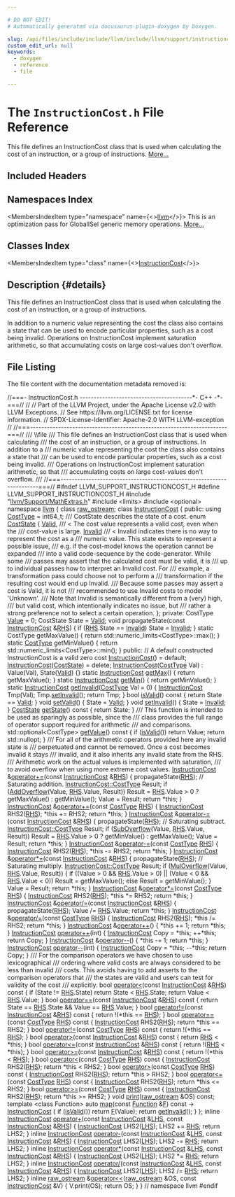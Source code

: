 ```yaml
---

# DO NOT EDIT!
# Automatically generated via docusaurus-plugin-doxygen by Doxygen.

slug: /api/files/include/include/llvm/include/llvm/support/instructioncost-h
custom_edit_url: null
keywords:
  - doxygen
  - reference
  - file

---
```





# The `InstructionCost.h` File Reference

<DoxygenPage pluginConfig={pluginConfig}>

This file defines an InstructionCost class that is used when calculating the cost of an instruction, or a group of instructions. <a href="#details">More...</a>

## Included Headers

<IncludesList>
<IncludesListItem
  filePath="llvm/Support/MathExtras.h"
  permalink="/docs/api/files/include/include/llvm/include/llvm/support/mathextras-h"
  isLocal="true" />
<IncludesListItem
  filePath="limits"
  permalink=""
  isLocal="false" />
<IncludesListItem
  filePath="optional"
  permalink=""
  isLocal="false" />
</IncludesList>

## Namespaces Index

<MembersIndex>

<MembersIndexItem
  type="namespace"
  name={<><a href="/docs/api/namespaces/llvm">llvm</a></>}>
This is an optimization pass for GlobalISel generic memory operations. <a href="/docs/api/namespaces/llvm/#details">More...</a>
</MembersIndexItem>

</MembersIndex>

## Classes Index

<MembersIndex>

<MembersIndexItem
  type="class"
  name={<><a href="/docs/api/classes/llvm/instructioncost">InstructionCost</a></>}>
</MembersIndexItem>

</MembersIndex>

## Description {#details}

This file defines an InstructionCost class that is used when calculating the cost of an instruction, or a group of instructions.

In addition to a numeric value representing the cost the class also contains a state that can be used to encode particular properties, such as a cost being invalid. Operations on InstructionCost implement saturation arithmetic, so that accumulating costs on large cost-values don&#39;t overflow.

## File Listing

The file content with the documentation metadata removed is:

<ProgramListing>

<Link id="l00001" /><CodeLine lineNumber="1"><span class="doxyHighlightComment">//===- InstructionCost.h ----------------------------------------&#42;- C++ -&#42;-===//</span></CodeLine>
<Link id="l00002" /><CodeLine lineNumber="2"><span class="doxyHighlightComment">//</span></CodeLine>
<Link id="l00003" /><CodeLine lineNumber="3"><span class="doxyHighlightComment">// Part of the LLVM Project, under the Apache License v2.0 with LLVM Exceptions.</span></CodeLine>
<Link id="l00004" /><CodeLine lineNumber="4"><span class="doxyHighlightComment">// See https://llvm.org/LICENSE.txt for license information.</span></CodeLine>
<Link id="l00005" /><CodeLine lineNumber="5"><span class="doxyHighlightComment">// SPDX-License-Identifier: Apache-2.0 WITH LLVM-exception</span></CodeLine>
<Link id="l00006" /><CodeLine lineNumber="6"><span class="doxyHighlightComment">//</span></CodeLine>
<Link id="l00007" /><CodeLine lineNumber="7"><span class="doxyHighlightComment">//===----------------------------------------------------------------------===//</span></CodeLine>
<Link id="l00008" /><CodeLine lineNumber="8"><span class="doxyHighlightComment">/// \\file</span></CodeLine>
<Link id="l00009" /><CodeLine lineNumber="9"><span class="doxyHighlightComment">/// This file defines an InstructionCost class that is used when calculating</span></CodeLine>
<Link id="l00010" /><CodeLine lineNumber="10"><span class="doxyHighlightComment">/// the cost of an instruction, or a group of instructions. In addition to a</span></CodeLine>
<Link id="l00011" /><CodeLine lineNumber="11"><span class="doxyHighlightComment">/// numeric value representing the cost the class also contains a state that</span></CodeLine>
<Link id="l00012" /><CodeLine lineNumber="12"><span class="doxyHighlightComment">/// can be used to encode particular properties, such as a cost being invalid.</span></CodeLine>
<Link id="l00013" /><CodeLine lineNumber="13"><span class="doxyHighlightComment">/// Operations on InstructionCost implement saturation arithmetic, so that</span></CodeLine>
<Link id="l00014" /><CodeLine lineNumber="14"><span class="doxyHighlightComment">/// accumulating costs on large cost-values don&#39;t overflow.</span></CodeLine>
<Link id="l00015" /><CodeLine lineNumber="15"><span class="doxyHighlightComment">///</span></CodeLine>
<Link id="l00016" /><CodeLine lineNumber="16"><span class="doxyHighlightComment">//===----------------------------------------------------------------------===//</span></CodeLine>
<Link id="l00017" /><CodeLine lineNumber="17"></CodeLine>
<Link id="l00018" /><CodeLine lineNumber="18"><span class="doxyHighlightPreprocessor">#ifndef LLVM&#95;SUPPORT&#95;INSTRUCTIONCOST&#95;H</span></CodeLine>
<Link id="l00019" /><CodeLine lineNumber="19"><span class="doxyHighlightPreprocessor">#define LLVM&#95;SUPPORT&#95;INSTRUCTIONCOST&#95;H</span></CodeLine>
<Link id="l00020" /><CodeLine lineNumber="20"></CodeLine>
<Link id="l00021" /><CodeLine lineNumber="21"><span class="doxyHighlightPreprocessor">#include &quot;<a href="/docs/api/files/include/include/llvm/include/llvm/support/mathextras-h">llvm/Support/MathExtras.h</a>&quot;</span></CodeLine>
<Link id="l00022" /><CodeLine lineNumber="22"><span class="doxyHighlightPreprocessor">#include &lt;limits&gt;</span></CodeLine>
<Link id="l00023" /><CodeLine lineNumber="23"><span class="doxyHighlightPreprocessor">#include &lt;optional&gt;</span></CodeLine>
<Link id="l00024" /><CodeLine lineNumber="24"></CodeLine>
<Link id="l00025" /><CodeLine lineNumber="25"><span class="doxyHighlightKeyword">namespace </span><span class="doxyHighlight"><a href="/docs/api/namespaces/llvm">llvm</a> &#123;</span></CodeLine>
<Link id="l00026" /><CodeLine lineNumber="26"></CodeLine>
<Link id="l00027" /><CodeLine lineNumber="27"><span class="doxyHighlightKeyword">class </span><span class="doxyHighlight"><a href="/docs/api/classes/llvm/raw-ostream">raw&#95;ostream</a>;</span></CodeLine>
<Link id="l00028" /><CodeLine lineNumber="28"></CodeLine>
<Link id="l00029" /><CodeLine lineNumber="29" lineLink="/docs/api/classes/llvm/instructioncost"><span class="doxyHighlightKeyword">class </span><span class="doxyHighlight"><a href="/docs/api/classes/llvm/instructioncost/#ae38a6fdb26e43b2354add8d313b5df2a">InstructionCost</a> &#123;</span></CodeLine>
<Link id="l00030" /><CodeLine lineNumber="30"><span class="doxyHighlightKeyword">public</span><span class="doxyHighlight">:</span></CodeLine>
<Link id="l00031" /><CodeLine lineNumber="31" lineLink="/docs/api/classes/llvm/instructioncost/#a5dbf65370a0656ea05a0aa97380c15cc"><span class="doxyHighlight">  </span><span class="doxyHighlightKeyword">using </span><span class="doxyHighlight"><a href="/docs/api/classes/llvm/instructioncost/#a5dbf65370a0656ea05a0aa97380c15cc">CostType</a> = int64&#95;t;</span></CodeLine>
<Link id="l00032" /><CodeLine lineNumber="32"></CodeLine>
<Link id="l00033" /><CodeLine lineNumber="33"><span class="doxyHighlightComment">  /// CostState describes the state of a cost.</span></CodeLine>
<Link id="l00034" /><CodeLine lineNumber="34" lineLink="/docs/api/classes/llvm/instructioncost/#a964cfda478e11c52ec46d73eb3185029"><span class="doxyHighlight">  </span><span class="doxyHighlightKeyword">enum</span><span class="doxyHighlight"> <a href="/docs/api/classes/llvm/instructioncost/#a964cfda478e11c52ec46d73eb3185029">CostState</a> &#123;</span></CodeLine>
<Link id="l00035" /><CodeLine lineNumber="35" lineLink="/docs/api/classes/llvm/instructioncost/#a964cfda478e11c52ec46d73eb3185029af2a8117cfe9e0f4b0aa8e9897fed80a7"><span class="doxyHighlight">    <a href="/docs/api/classes/llvm/instructioncost/#a964cfda478e11c52ec46d73eb3185029af2a8117cfe9e0f4b0aa8e9897fed80a7">Valid</a>,  </span><span class="doxyHighlightComment">/// &lt; The cost value represents a valid cost, even when the</span></CodeLine>
<Link id="l00036" /><CodeLine lineNumber="36"><span class="doxyHighlightComment">            /// cost-value is large.</span></CodeLine>
<Link id="l00037" /><CodeLine lineNumber="37" lineLink="/docs/api/classes/llvm/instructioncost/#a964cfda478e11c52ec46d73eb3185029a30cd573b546b4b6ec8a46680544db2c3"><span class="doxyHighlight">    <a href="/docs/api/classes/llvm/instructioncost/#a964cfda478e11c52ec46d73eb3185029a30cd573b546b4b6ec8a46680544db2c3">Invalid</a> </span><span class="doxyHighlightComment">/// &lt; Invalid indicates there is no way to represent the cost as a</span></CodeLine>
<Link id="l00038" /><CodeLine lineNumber="38"><span class="doxyHighlightComment">            /// numeric value. This state exists to represent a possible issue,</span></CodeLine>
<Link id="l00039" /><CodeLine lineNumber="39"><span class="doxyHighlightComment">            /// e.g. if the cost-model knows the operation cannot be expanded</span></CodeLine>
<Link id="l00040" /><CodeLine lineNumber="40"><span class="doxyHighlightComment">            /// into a valid code-sequence by the code-generator.  While some</span></CodeLine>
<Link id="l00041" /><CodeLine lineNumber="41"><span class="doxyHighlightComment">            /// passes may assert that the calculated cost must be valid, it is</span></CodeLine>
<Link id="l00042" /><CodeLine lineNumber="42"><span class="doxyHighlightComment">            /// up to individual passes how to interpret an Invalid cost. For</span></CodeLine>
<Link id="l00043" /><CodeLine lineNumber="43"><span class="doxyHighlightComment">            /// example, a transformation pass could choose not to perform a</span></CodeLine>
<Link id="l00044" /><CodeLine lineNumber="44"><span class="doxyHighlightComment">            /// transformation if the resulting cost would end up Invalid.</span></CodeLine>
<Link id="l00045" /><CodeLine lineNumber="45"><span class="doxyHighlightComment">            /// Because some passes may assert a cost is Valid, it is not</span></CodeLine>
<Link id="l00046" /><CodeLine lineNumber="46"><span class="doxyHighlightComment">            /// recommended to use Invalid costs to model &#39;Unknown&#39;.</span></CodeLine>
<Link id="l00047" /><CodeLine lineNumber="47"><span class="doxyHighlightComment">            /// Note that Invalid is semantically different from a (very) high,</span></CodeLine>
<Link id="l00048" /><CodeLine lineNumber="48"><span class="doxyHighlightComment">            /// but valid cost, which intentionally indicates no issue, but</span></CodeLine>
<Link id="l00049" /><CodeLine lineNumber="49"><span class="doxyHighlightComment">            /// rather a strong preference not to select a certain operation.</span></CodeLine>
<Link id="l00050" /><CodeLine lineNumber="50"><span class="doxyHighlight">  &#125;;</span></CodeLine>
<Link id="l00051" /><CodeLine lineNumber="51"></CodeLine>
<Link id="l00052" /><CodeLine lineNumber="52"><span class="doxyHighlightKeyword">private</span><span class="doxyHighlight">:</span></CodeLine>
<Link id="l00053" /><CodeLine lineNumber="53"><span class="doxyHighlight">  CostType <a href="/docs/api/classes/llvm/value">Value</a> = 0;</span></CodeLine>
<Link id="l00054" /><CodeLine lineNumber="54"><span class="doxyHighlight">  CostState State = <a href="/docs/api/classes/llvm/instructioncost/#a964cfda478e11c52ec46d73eb3185029af2a8117cfe9e0f4b0aa8e9897fed80a7">Valid</a>;</span></CodeLine>
<Link id="l00055" /><CodeLine lineNumber="55"></CodeLine>
<Link id="l00056" /><CodeLine lineNumber="56"><span class="doxyHighlight">  </span><span class="doxyHighlightKeywordType">void</span><span class="doxyHighlight"> propagateState(</span><span class="doxyHighlightKeyword">const</span><span class="doxyHighlight"> <a href="/docs/api/classes/llvm/instructioncost">InstructionCost</a> &amp;<a href="/docs/api/files/lib/lib/target/lib/target/x86/x86partialreduction-cpp/#a87b8bfbbe9d8f7146d7f20a5fb42efd0">RHS</a>) &#123;</span></CodeLine>
<Link id="l00057" /><CodeLine lineNumber="57"><span class="doxyHighlight">    </span><span class="doxyHighlightKeywordFlow">if</span><span class="doxyHighlight"> (<a href="/docs/api/files/lib/lib/target/lib/target/x86/x86partialreduction-cpp/#a87b8bfbbe9d8f7146d7f20a5fb42efd0">RHS</a>.State == <a href="/docs/api/namespaces/llvm/#af59335be18fa802d111a646be658b7d0a68a576ae5bab85b26f5e5a947d3b41e8">Invalid</a>)</span></CodeLine>
<Link id="l00058" /><CodeLine lineNumber="58"><span class="doxyHighlight">      State = <a href="/docs/api/namespaces/llvm/#af59335be18fa802d111a646be658b7d0a68a576ae5bab85b26f5e5a947d3b41e8">Invalid</a>;</span></CodeLine>
<Link id="l00059" /><CodeLine lineNumber="59"><span class="doxyHighlight">  &#125;</span></CodeLine>
<Link id="l00060" /><CodeLine lineNumber="60"></CodeLine>
<Link id="l00061" /><CodeLine lineNumber="61"><span class="doxyHighlight">  </span><span class="doxyHighlightKeyword">static</span><span class="doxyHighlight"> CostType getMaxValue() &#123; </span><span class="doxyHighlightKeywordFlow">return</span><span class="doxyHighlight"> std::numeric&#95;limits&lt;CostType&gt;::max(); &#125;</span></CodeLine>
<Link id="l00062" /><CodeLine lineNumber="62"><span class="doxyHighlight">  </span><span class="doxyHighlightKeyword">static</span><span class="doxyHighlight"> <a href="/docs/api/classes/llvm/instructioncost/#a5dbf65370a0656ea05a0aa97380c15cc">CostType</a> getMinValue() &#123; </span><span class="doxyHighlightKeywordFlow">return</span><span class="doxyHighlight"> std::numeric&#95;limits&lt;CostType&gt;::min(); &#125;</span></CodeLine>
<Link id="l00063" /><CodeLine lineNumber="63"></CodeLine>
<Link id="l00064" /><CodeLine lineNumber="64"><span class="doxyHighlightKeyword">public</span><span class="doxyHighlight">:</span></CodeLine>
<Link id="l00065" /><CodeLine lineNumber="65"><span class="doxyHighlight">  </span><span class="doxyHighlightComment">// A default constructed InstructionCost is a valid zero cost</span></CodeLine>
<Link id="l00066" /><CodeLine lineNumber="66" lineLink="/docs/api/classes/llvm/instructioncost/#ae38a6fdb26e43b2354add8d313b5df2a"><span class="doxyHighlight">  <a href="/docs/api/classes/llvm/instructioncost/#ae38a6fdb26e43b2354add8d313b5df2a">InstructionCost</a>() = </span><span class="doxyHighlightKeywordFlow">default</span><span class="doxyHighlight">;</span></CodeLine>
<Link id="l00067" /><CodeLine lineNumber="67"></CodeLine>
<Link id="l00068" /><CodeLine lineNumber="68" lineLink="/docs/api/classes/llvm/instructioncost/#aae83a2e8bde83d82502d21fe35c28890"><span class="doxyHighlight">  <a href="/docs/api/classes/llvm/instructioncost/#aae83a2e8bde83d82502d21fe35c28890">InstructionCost</a>(<a href="/docs/api/classes/llvm/instructioncost/#a964cfda478e11c52ec46d73eb3185029">CostState</a>) = </span><span class="doxyHighlightKeyword">delete</span><span class="doxyHighlight">;</span></CodeLine>
<Link id="l00069" /><CodeLine lineNumber="69" lineLink="/docs/api/classes/llvm/instructioncost/#aa0da62f1c1214dbd0e0705be9c0e374b"><span class="doxyHighlight">  <a href="/docs/api/classes/llvm/instructioncost/#aa0da62f1c1214dbd0e0705be9c0e374b">InstructionCost</a>(<a href="/docs/api/classes/llvm/instructioncost/#a5dbf65370a0656ea05a0aa97380c15cc">CostType</a> Val) : Value(Val), State(<a href="/docs/api/classes/llvm/instructioncost/#a964cfda478e11c52ec46d73eb3185029af2a8117cfe9e0f4b0aa8e9897fed80a7">Valid</a>) &#123;&#125;</span></CodeLine>
<Link id="l00070" /><CodeLine lineNumber="70"></CodeLine>
<Link id="l00071" /><CodeLine lineNumber="71" lineLink="/docs/api/classes/llvm/instructioncost/#a6de26b938774385a0a4fb0d0b2a32d48"><span class="doxyHighlight">  </span><span class="doxyHighlightKeyword">static</span><span class="doxyHighlight"> <a href="/docs/api/classes/llvm/instructioncost/#ae38a6fdb26e43b2354add8d313b5df2a">InstructionCost</a> <a href="/docs/api/classes/llvm/instructioncost/#a6de26b938774385a0a4fb0d0b2a32d48">getMax</a>() &#123; </span><span class="doxyHighlightKeywordFlow">return</span><span class="doxyHighlight"> getMaxValue(); &#125;</span></CodeLine>
<Link id="l00072" /><CodeLine lineNumber="72" lineLink="/docs/api/classes/llvm/instructioncost/#a44fe7c0339c1a7550cd1e0b7bf505e87"><span class="doxyHighlight">  </span><span class="doxyHighlightKeyword">static</span><span class="doxyHighlight"> <a href="/docs/api/classes/llvm/instructioncost/#ae38a6fdb26e43b2354add8d313b5df2a">InstructionCost</a> <a href="/docs/api/classes/llvm/instructioncost/#a44fe7c0339c1a7550cd1e0b7bf505e87">getMin</a>() &#123; </span><span class="doxyHighlightKeywordFlow">return</span><span class="doxyHighlight"> getMinValue(); &#125;</span></CodeLine>
<Link id="l00073" /><CodeLine lineNumber="73" lineLink="/docs/api/classes/llvm/instructioncost/#a57207993e2fe6ec98912e8072e4600bc"><span class="doxyHighlight">  </span><span class="doxyHighlightKeyword">static</span><span class="doxyHighlight"> <a href="/docs/api/classes/llvm/instructioncost/#ae38a6fdb26e43b2354add8d313b5df2a">InstructionCost</a> <a href="/docs/api/classes/llvm/instructioncost/#a57207993e2fe6ec98912e8072e4600bc">getInvalid</a>(<a href="/docs/api/classes/llvm/instructioncost/#a5dbf65370a0656ea05a0aa97380c15cc">CostType</a> Val = 0) &#123;</span></CodeLine>
<Link id="l00074" /><CodeLine lineNumber="74"><span class="doxyHighlight">    <a href="/docs/api/classes/llvm/instructioncost/#ae38a6fdb26e43b2354add8d313b5df2a">InstructionCost</a> Tmp(Val);</span></CodeLine>
<Link id="l00075" /><CodeLine lineNumber="75"><span class="doxyHighlight">    Tmp.<a href="/docs/api/classes/llvm/instructioncost/#a0e2de49134b2835ec083cd3d15dfa2a5">setInvalid</a>();</span></CodeLine>
<Link id="l00076" /><CodeLine lineNumber="76"><span class="doxyHighlight">    </span><span class="doxyHighlightKeywordFlow">return</span><span class="doxyHighlight"> Tmp;</span></CodeLine>
<Link id="l00077" /><CodeLine lineNumber="77"><span class="doxyHighlight">  &#125;</span></CodeLine>
<Link id="l00078" /><CodeLine lineNumber="78"></CodeLine>
<Link id="l00079" /><CodeLine lineNumber="79" lineLink="/docs/api/classes/llvm/instructioncost/#ae01c5ced9fe2fe50f421ae121483ef04"><span class="doxyHighlight">  </span><span class="doxyHighlightKeywordType">bool</span><span class="doxyHighlight"> <a href="/docs/api/classes/llvm/instructioncost/#ae01c5ced9fe2fe50f421ae121483ef04">isValid</a>()</span><span class="doxyHighlightKeyword"> const </span><span class="doxyHighlight">&#123; </span><span class="doxyHighlightKeywordFlow">return</span><span class="doxyHighlight"> State == <a href="/docs/api/classes/llvm/instructioncost/#a964cfda478e11c52ec46d73eb3185029af2a8117cfe9e0f4b0aa8e9897fed80a7">Valid</a>; &#125;</span></CodeLine>
<Link id="l00080" /><CodeLine lineNumber="80" lineLink="/docs/api/classes/llvm/instructioncost/#a914b19fed88b441570be70455efd195c"><span class="doxyHighlight">  </span><span class="doxyHighlightKeywordType">void</span><span class="doxyHighlight"> <a href="/docs/api/classes/llvm/instructioncost/#a914b19fed88b441570be70455efd195c">setValid</a>() &#123; State = <a href="/docs/api/classes/llvm/instructioncost/#a964cfda478e11c52ec46d73eb3185029af2a8117cfe9e0f4b0aa8e9897fed80a7">Valid</a>; &#125;</span></CodeLine>
<Link id="l00081" /><CodeLine lineNumber="81" lineLink="/docs/api/classes/llvm/instructioncost/#a0e2de49134b2835ec083cd3d15dfa2a5"><span class="doxyHighlight">  </span><span class="doxyHighlightKeywordType">void</span><span class="doxyHighlight"> <a href="/docs/api/classes/llvm/instructioncost/#a0e2de49134b2835ec083cd3d15dfa2a5">setInvalid</a>() &#123; State = <a href="/docs/api/classes/llvm/instructioncost/#a964cfda478e11c52ec46d73eb3185029a30cd573b546b4b6ec8a46680544db2c3">Invalid</a>; &#125;</span></CodeLine>
<Link id="l00082" /><CodeLine lineNumber="82" lineLink="/docs/api/classes/llvm/instructioncost/#ada2193d3ec8ed244d636c20c8f17b2d1"><span class="doxyHighlight">  <a href="/docs/api/classes/llvm/instructioncost/#a964cfda478e11c52ec46d73eb3185029">CostState</a> <a href="/docs/api/classes/llvm/instructioncost/#ada2193d3ec8ed244d636c20c8f17b2d1">getState</a>()</span><span class="doxyHighlightKeyword"> const </span><span class="doxyHighlight">&#123; </span><span class="doxyHighlightKeywordFlow">return</span><span class="doxyHighlight"> State; &#125;</span></CodeLine>
<Link id="l00083" /><CodeLine lineNumber="83"></CodeLine>
<Link id="l00084" /><CodeLine lineNumber="84"><span class="doxyHighlightComment">  /// This function is intended to be used as sparingly as possible, since the</span></CodeLine>
<Link id="l00085" /><CodeLine lineNumber="85"><span class="doxyHighlightComment">  /// class provides the full range of operator support required for arithmetic</span></CodeLine>
<Link id="l00086" /><CodeLine lineNumber="86"><span class="doxyHighlightComment">  /// and comparisons.</span></CodeLine>
<Link id="l00087" /><CodeLine lineNumber="87" lineLink="/docs/api/classes/llvm/instructioncost/#a9b642067999075ba996ecdee40b52b68"><span class="doxyHighlight">  std::optional&lt;CostType&gt; <a href="/docs/api/classes/llvm/instructioncost/#a9b642067999075ba996ecdee40b52b68">getValue</a>()</span><span class="doxyHighlightKeyword"> const </span><span class="doxyHighlight">&#123;</span></CodeLine>
<Link id="l00088" /><CodeLine lineNumber="88"><span class="doxyHighlight">    </span><span class="doxyHighlightKeywordFlow">if</span><span class="doxyHighlight"> (<a href="/docs/api/classes/llvm/instructioncost/#ae01c5ced9fe2fe50f421ae121483ef04">isValid</a>())</span></CodeLine>
<Link id="l00089" /><CodeLine lineNumber="89"><span class="doxyHighlight">      </span><span class="doxyHighlightKeywordFlow">return</span><span class="doxyHighlight"> Value;</span></CodeLine>
<Link id="l00090" /><CodeLine lineNumber="90"><span class="doxyHighlight">    </span><span class="doxyHighlightKeywordFlow">return</span><span class="doxyHighlight"> std::nullopt;</span></CodeLine>
<Link id="l00091" /><CodeLine lineNumber="91"><span class="doxyHighlight">  &#125;</span></CodeLine>
<Link id="l00092" /><CodeLine lineNumber="92"></CodeLine>
<Link id="l00093" /><CodeLine lineNumber="93"><span class="doxyHighlightComment">  /// For all of the arithmetic operators provided here any invalid state is</span></CodeLine>
<Link id="l00094" /><CodeLine lineNumber="94"><span class="doxyHighlightComment">  /// perpetuated and cannot be removed. Once a cost becomes invalid it stays</span></CodeLine>
<Link id="l00095" /><CodeLine lineNumber="95"><span class="doxyHighlightComment">  /// invalid, and it also inherits any invalid state from the RHS.</span></CodeLine>
<Link id="l00096" /><CodeLine lineNumber="96"><span class="doxyHighlightComment">  /// Arithmetic work on the actual values is implemented with saturation,</span></CodeLine>
<Link id="l00097" /><CodeLine lineNumber="97"><span class="doxyHighlightComment">  /// to avoid overflow when using more extreme cost values.</span></CodeLine>
<Link id="l00098" /><CodeLine lineNumber="98"></CodeLine>
<Link id="l00099" /><CodeLine lineNumber="99" lineLink="/docs/api/classes/llvm/instructioncost/#a79829a95fb4e733a459c2d65ced4a293"><span class="doxyHighlight">  <a href="/docs/api/classes/llvm/instructioncost/#ae38a6fdb26e43b2354add8d313b5df2a">InstructionCost</a> &amp;<a href="/docs/api/classes/llvm/instructioncost/#a79829a95fb4e733a459c2d65ced4a293">operator+=</a>(</span><span class="doxyHighlightKeyword">const</span><span class="doxyHighlight"> <a href="/docs/api/classes/llvm/instructioncost/#ae38a6fdb26e43b2354add8d313b5df2a">InstructionCost</a> &amp;<a href="/docs/api/files/lib/lib/target/lib/target/x86/x86partialreduction-cpp/#a87b8bfbbe9d8f7146d7f20a5fb42efd0">RHS</a>) &#123;</span></CodeLine>
<Link id="l00100" /><CodeLine lineNumber="100"><span class="doxyHighlight">    propagateState(<a href="/docs/api/files/lib/lib/target/lib/target/x86/x86partialreduction-cpp/#a87b8bfbbe9d8f7146d7f20a5fb42efd0">RHS</a>);</span></CodeLine>
<Link id="l00101" /><CodeLine lineNumber="101"></CodeLine>
<Link id="l00102" /><CodeLine lineNumber="102"><span class="doxyHighlight">    </span><span class="doxyHighlightComment">// Saturating addition.</span></CodeLine>
<Link id="l00103" /><CodeLine lineNumber="103"><span class="doxyHighlight">    <a href="/docs/api/classes/llvm/instructioncost/#a5dbf65370a0656ea05a0aa97380c15cc">InstructionCost::CostType</a> Result;</span></CodeLine>
<Link id="l00104" /><CodeLine lineNumber="104"><span class="doxyHighlight">    </span><span class="doxyHighlightKeywordFlow">if</span><span class="doxyHighlight"> (<a href="/docs/api/namespaces/llvm/#ad67c6622d517b525fc5d420330d8b3f2">AddOverflow</a>(Value, <a href="/docs/api/files/lib/lib/target/lib/target/x86/x86partialreduction-cpp/#a87b8bfbbe9d8f7146d7f20a5fb42efd0">RHS</a>.Value, Result))</span></CodeLine>
<Link id="l00105" /><CodeLine lineNumber="105"><span class="doxyHighlight">      Result = <a href="/docs/api/files/lib/lib/target/lib/target/x86/x86partialreduction-cpp/#a87b8bfbbe9d8f7146d7f20a5fb42efd0">RHS</a>.Value &gt; 0 ? getMaxValue() : getMinValue();</span></CodeLine>
<Link id="l00106" /><CodeLine lineNumber="106"></CodeLine>
<Link id="l00107" /><CodeLine lineNumber="107"><span class="doxyHighlight">    Value = Result;</span></CodeLine>
<Link id="l00108" /><CodeLine lineNumber="108"><span class="doxyHighlight">    </span><span class="doxyHighlightKeywordFlow">return</span><span class="doxyHighlight"> &#42;</span><span class="doxyHighlightKeyword">this</span><span class="doxyHighlight">;</span></CodeLine>
<Link id="l00109" /><CodeLine lineNumber="109"><span class="doxyHighlight">  &#125;</span></CodeLine>
<Link id="l00110" /><CodeLine lineNumber="110"></CodeLine>
<Link id="l00111" /><CodeLine lineNumber="111" lineLink="/docs/api/classes/llvm/instructioncost/#a0eb2c1aeae46e9c414e94547740e1025"><span class="doxyHighlight">  <a href="/docs/api/classes/llvm/instructioncost/#ae38a6fdb26e43b2354add8d313b5df2a">InstructionCost</a> &amp;<a href="/docs/api/classes/llvm/instructioncost/#a0eb2c1aeae46e9c414e94547740e1025">operator+=</a>(</span><span class="doxyHighlightKeyword">const</span><span class="doxyHighlight"> <a href="/docs/api/classes/llvm/instructioncost/#a5dbf65370a0656ea05a0aa97380c15cc">CostType</a> <a href="/docs/api/files/lib/lib/target/lib/target/x86/x86partialreduction-cpp/#a87b8bfbbe9d8f7146d7f20a5fb42efd0">RHS</a>) &#123;</span></CodeLine>
<Link id="l00112" /><CodeLine lineNumber="112"><span class="doxyHighlight">    <a href="/docs/api/classes/llvm/instructioncost/#ae38a6fdb26e43b2354add8d313b5df2a">InstructionCost</a> RHS2(<a href="/docs/api/files/lib/lib/target/lib/target/x86/x86partialreduction-cpp/#a87b8bfbbe9d8f7146d7f20a5fb42efd0">RHS</a>);</span></CodeLine>
<Link id="l00113" /><CodeLine lineNumber="113"><span class="doxyHighlight">    &#42;</span><span class="doxyHighlightKeyword">this</span><span class="doxyHighlight"> += RHS2;</span></CodeLine>
<Link id="l00114" /><CodeLine lineNumber="114"><span class="doxyHighlight">    </span><span class="doxyHighlightKeywordFlow">return</span><span class="doxyHighlight"> &#42;</span><span class="doxyHighlightKeyword">this</span><span class="doxyHighlight">;</span></CodeLine>
<Link id="l00115" /><CodeLine lineNumber="115"><span class="doxyHighlight">  &#125;</span></CodeLine>
<Link id="l00116" /><CodeLine lineNumber="116"></CodeLine>
<Link id="l00117" /><CodeLine lineNumber="117" lineLink="/docs/api/classes/llvm/instructioncost/#a946cb586f14f0ea44db84f2a920fa82b"><span class="doxyHighlight">  <a href="/docs/api/classes/llvm/instructioncost/#ae38a6fdb26e43b2354add8d313b5df2a">InstructionCost</a> &amp;<a href="/docs/api/classes/llvm/instructioncost/#a946cb586f14f0ea44db84f2a920fa82b">operator-=</a>(</span><span class="doxyHighlightKeyword">const</span><span class="doxyHighlight"> <a href="/docs/api/classes/llvm/instructioncost/#ae38a6fdb26e43b2354add8d313b5df2a">InstructionCost</a> &amp;<a href="/docs/api/files/lib/lib/target/lib/target/x86/x86partialreduction-cpp/#a87b8bfbbe9d8f7146d7f20a5fb42efd0">RHS</a>) &#123;</span></CodeLine>
<Link id="l00118" /><CodeLine lineNumber="118"><span class="doxyHighlight">    propagateState(<a href="/docs/api/files/lib/lib/target/lib/target/x86/x86partialreduction-cpp/#a87b8bfbbe9d8f7146d7f20a5fb42efd0">RHS</a>);</span></CodeLine>
<Link id="l00119" /><CodeLine lineNumber="119"></CodeLine>
<Link id="l00120" /><CodeLine lineNumber="120"><span class="doxyHighlight">    </span><span class="doxyHighlightComment">// Saturating subtract.</span></CodeLine>
<Link id="l00121" /><CodeLine lineNumber="121"><span class="doxyHighlight">    <a href="/docs/api/classes/llvm/instructioncost/#a5dbf65370a0656ea05a0aa97380c15cc">InstructionCost::CostType</a> Result;</span></CodeLine>
<Link id="l00122" /><CodeLine lineNumber="122"><span class="doxyHighlight">    </span><span class="doxyHighlightKeywordFlow">if</span><span class="doxyHighlight"> (<a href="/docs/api/namespaces/llvm/#add3b47639a79f68bc108a2c491f579f8">SubOverflow</a>(Value, <a href="/docs/api/files/lib/lib/target/lib/target/x86/x86partialreduction-cpp/#a87b8bfbbe9d8f7146d7f20a5fb42efd0">RHS</a>.Value, Result))</span></CodeLine>
<Link id="l00123" /><CodeLine lineNumber="123"><span class="doxyHighlight">      Result = <a href="/docs/api/files/lib/lib/target/lib/target/x86/x86partialreduction-cpp/#a87b8bfbbe9d8f7146d7f20a5fb42efd0">RHS</a>.Value &gt; 0 ? getMinValue() : getMaxValue();</span></CodeLine>
<Link id="l00124" /><CodeLine lineNumber="124"><span class="doxyHighlight">    Value = Result;</span></CodeLine>
<Link id="l00125" /><CodeLine lineNumber="125"><span class="doxyHighlight">    </span><span class="doxyHighlightKeywordFlow">return</span><span class="doxyHighlight"> &#42;</span><span class="doxyHighlightKeyword">this</span><span class="doxyHighlight">;</span></CodeLine>
<Link id="l00126" /><CodeLine lineNumber="126"><span class="doxyHighlight">  &#125;</span></CodeLine>
<Link id="l00127" /><CodeLine lineNumber="127"></CodeLine>
<Link id="l00128" /><CodeLine lineNumber="128" lineLink="/docs/api/classes/llvm/instructioncost/#a629687062186d9089f363a4776d9b572"><span class="doxyHighlight">  <a href="/docs/api/classes/llvm/instructioncost/#ae38a6fdb26e43b2354add8d313b5df2a">InstructionCost</a> &amp;<a href="/docs/api/classes/llvm/instructioncost/#a629687062186d9089f363a4776d9b572">operator-=</a>(</span><span class="doxyHighlightKeyword">const</span><span class="doxyHighlight"> <a href="/docs/api/classes/llvm/instructioncost/#a5dbf65370a0656ea05a0aa97380c15cc">CostType</a> <a href="/docs/api/files/lib/lib/target/lib/target/x86/x86partialreduction-cpp/#a87b8bfbbe9d8f7146d7f20a5fb42efd0">RHS</a>) &#123;</span></CodeLine>
<Link id="l00129" /><CodeLine lineNumber="129"><span class="doxyHighlight">    <a href="/docs/api/classes/llvm/instructioncost/#ae38a6fdb26e43b2354add8d313b5df2a">InstructionCost</a> RHS2(<a href="/docs/api/files/lib/lib/target/lib/target/x86/x86partialreduction-cpp/#a87b8bfbbe9d8f7146d7f20a5fb42efd0">RHS</a>);</span></CodeLine>
<Link id="l00130" /><CodeLine lineNumber="130"><span class="doxyHighlight">    &#42;</span><span class="doxyHighlightKeyword">this</span><span class="doxyHighlight"> -= RHS2;</span></CodeLine>
<Link id="l00131" /><CodeLine lineNumber="131"><span class="doxyHighlight">    </span><span class="doxyHighlightKeywordFlow">return</span><span class="doxyHighlight"> &#42;</span><span class="doxyHighlightKeyword">this</span><span class="doxyHighlight">;</span></CodeLine>
<Link id="l00132" /><CodeLine lineNumber="132"><span class="doxyHighlight">  &#125;</span></CodeLine>
<Link id="l00133" /><CodeLine lineNumber="133"></CodeLine>
<Link id="l00134" /><CodeLine lineNumber="134" lineLink="/docs/api/classes/llvm/instructioncost/#a317301c54ee5c9803a693b1e72e66ff0"><span class="doxyHighlight">  <a href="/docs/api/classes/llvm/instructioncost/#ae38a6fdb26e43b2354add8d313b5df2a">InstructionCost</a> &amp;<a href="/docs/api/classes/llvm/instructioncost/#a317301c54ee5c9803a693b1e72e66ff0">operator&#42;=</a>(</span><span class="doxyHighlightKeyword">const</span><span class="doxyHighlight"> <a href="/docs/api/classes/llvm/instructioncost/#ae38a6fdb26e43b2354add8d313b5df2a">InstructionCost</a> &amp;<a href="/docs/api/files/lib/lib/target/lib/target/x86/x86partialreduction-cpp/#a87b8bfbbe9d8f7146d7f20a5fb42efd0">RHS</a>) &#123;</span></CodeLine>
<Link id="l00135" /><CodeLine lineNumber="135"><span class="doxyHighlight">    propagateState(<a href="/docs/api/files/lib/lib/target/lib/target/x86/x86partialreduction-cpp/#a87b8bfbbe9d8f7146d7f20a5fb42efd0">RHS</a>);</span></CodeLine>
<Link id="l00136" /><CodeLine lineNumber="136"></CodeLine>
<Link id="l00137" /><CodeLine lineNumber="137"><span class="doxyHighlight">    </span><span class="doxyHighlightComment">// Saturating multiply.</span></CodeLine>
<Link id="l00138" /><CodeLine lineNumber="138"><span class="doxyHighlight">    <a href="/docs/api/classes/llvm/instructioncost/#a5dbf65370a0656ea05a0aa97380c15cc">InstructionCost::CostType</a> Result;</span></CodeLine>
<Link id="l00139" /><CodeLine lineNumber="139"><span class="doxyHighlight">    </span><span class="doxyHighlightKeywordFlow">if</span><span class="doxyHighlight"> (<a href="/docs/api/namespaces/llvm/#a073e9e9c9d16980286268ddb7cf3e2d9">MulOverflow</a>(Value, <a href="/docs/api/files/lib/lib/target/lib/target/x86/x86partialreduction-cpp/#a87b8bfbbe9d8f7146d7f20a5fb42efd0">RHS</a>.Value, Result)) &#123;</span></CodeLine>
<Link id="l00140" /><CodeLine lineNumber="140"><span class="doxyHighlight">      </span><span class="doxyHighlightKeywordFlow">if</span><span class="doxyHighlight"> ((Value &gt; 0 &amp;&amp; <a href="/docs/api/files/lib/lib/target/lib/target/x86/x86partialreduction-cpp/#a87b8bfbbe9d8f7146d7f20a5fb42efd0">RHS</a>.Value &gt; 0) || (Value &lt; 0 &amp;&amp; <a href="/docs/api/files/lib/lib/target/lib/target/x86/x86partialreduction-cpp/#a87b8bfbbe9d8f7146d7f20a5fb42efd0">RHS</a>.Value &lt; 0))</span></CodeLine>
<Link id="l00141" /><CodeLine lineNumber="141"><span class="doxyHighlight">        Result = getMaxValue();</span></CodeLine>
<Link id="l00142" /><CodeLine lineNumber="142"><span class="doxyHighlight">      </span><span class="doxyHighlightKeywordFlow">else</span></CodeLine>
<Link id="l00143" /><CodeLine lineNumber="143"><span class="doxyHighlight">        Result = getMinValue();</span></CodeLine>
<Link id="l00144" /><CodeLine lineNumber="144"><span class="doxyHighlight">    &#125;</span></CodeLine>
<Link id="l00145" /><CodeLine lineNumber="145"></CodeLine>
<Link id="l00146" /><CodeLine lineNumber="146"><span class="doxyHighlight">    Value = Result;</span></CodeLine>
<Link id="l00147" /><CodeLine lineNumber="147"><span class="doxyHighlight">    </span><span class="doxyHighlightKeywordFlow">return</span><span class="doxyHighlight"> &#42;</span><span class="doxyHighlightKeyword">this</span><span class="doxyHighlight">;</span></CodeLine>
<Link id="l00148" /><CodeLine lineNumber="148"><span class="doxyHighlight">  &#125;</span></CodeLine>
<Link id="l00149" /><CodeLine lineNumber="149"></CodeLine>
<Link id="l00150" /><CodeLine lineNumber="150" lineLink="/docs/api/classes/llvm/instructioncost/#aa3f1470be741fb01f922da764c8b85da"><span class="doxyHighlight">  <a href="/docs/api/classes/llvm/instructioncost/#ae38a6fdb26e43b2354add8d313b5df2a">InstructionCost</a> &amp;<a href="/docs/api/classes/llvm/instructioncost/#aa3f1470be741fb01f922da764c8b85da">operator&#42;=</a>(</span><span class="doxyHighlightKeyword">const</span><span class="doxyHighlight"> <a href="/docs/api/classes/llvm/instructioncost/#a5dbf65370a0656ea05a0aa97380c15cc">CostType</a> <a href="/docs/api/files/lib/lib/target/lib/target/x86/x86partialreduction-cpp/#a87b8bfbbe9d8f7146d7f20a5fb42efd0">RHS</a>) &#123;</span></CodeLine>
<Link id="l00151" /><CodeLine lineNumber="151"><span class="doxyHighlight">    <a href="/docs/api/classes/llvm/instructioncost/#ae38a6fdb26e43b2354add8d313b5df2a">InstructionCost</a> RHS2(<a href="/docs/api/files/lib/lib/target/lib/target/x86/x86partialreduction-cpp/#a87b8bfbbe9d8f7146d7f20a5fb42efd0">RHS</a>);</span></CodeLine>
<Link id="l00152" /><CodeLine lineNumber="152"><span class="doxyHighlight">    &#42;</span><span class="doxyHighlightKeyword">this</span><span class="doxyHighlight"> &#42;= RHS2;</span></CodeLine>
<Link id="l00153" /><CodeLine lineNumber="153"><span class="doxyHighlight">    </span><span class="doxyHighlightKeywordFlow">return</span><span class="doxyHighlight"> &#42;</span><span class="doxyHighlightKeyword">this</span><span class="doxyHighlight">;</span></CodeLine>
<Link id="l00154" /><CodeLine lineNumber="154"><span class="doxyHighlight">  &#125;</span></CodeLine>
<Link id="l00155" /><CodeLine lineNumber="155"></CodeLine>
<Link id="l00156" /><CodeLine lineNumber="156" lineLink="/docs/api/classes/llvm/instructioncost/#a9a064ce8195a488d5c68ca0774d447c6"><span class="doxyHighlight">  <a href="/docs/api/classes/llvm/instructioncost/#ae38a6fdb26e43b2354add8d313b5df2a">InstructionCost</a> &amp;<a href="/docs/api/classes/llvm/instructioncost/#a9a064ce8195a488d5c68ca0774d447c6">operator/=</a>(</span><span class="doxyHighlightKeyword">const</span><span class="doxyHighlight"> <a href="/docs/api/classes/llvm/instructioncost/#ae38a6fdb26e43b2354add8d313b5df2a">InstructionCost</a> &amp;<a href="/docs/api/files/lib/lib/target/lib/target/x86/x86partialreduction-cpp/#a87b8bfbbe9d8f7146d7f20a5fb42efd0">RHS</a>) &#123;</span></CodeLine>
<Link id="l00157" /><CodeLine lineNumber="157"><span class="doxyHighlight">    propagateState(<a href="/docs/api/files/lib/lib/target/lib/target/x86/x86partialreduction-cpp/#a87b8bfbbe9d8f7146d7f20a5fb42efd0">RHS</a>);</span></CodeLine>
<Link id="l00158" /><CodeLine lineNumber="158"><span class="doxyHighlight">    Value /= <a href="/docs/api/files/lib/lib/target/lib/target/x86/x86partialreduction-cpp/#a87b8bfbbe9d8f7146d7f20a5fb42efd0">RHS</a>.Value;</span></CodeLine>
<Link id="l00159" /><CodeLine lineNumber="159"><span class="doxyHighlight">    </span><span class="doxyHighlightKeywordFlow">return</span><span class="doxyHighlight"> &#42;</span><span class="doxyHighlightKeyword">this</span><span class="doxyHighlight">;</span></CodeLine>
<Link id="l00160" /><CodeLine lineNumber="160"><span class="doxyHighlight">  &#125;</span></CodeLine>
<Link id="l00161" /><CodeLine lineNumber="161"></CodeLine>
<Link id="l00162" /><CodeLine lineNumber="162" lineLink="/docs/api/classes/llvm/instructioncost/#afe527986cc2bbf98dfb03cea32c9584a"><span class="doxyHighlight">  <a href="/docs/api/classes/llvm/instructioncost/#ae38a6fdb26e43b2354add8d313b5df2a">InstructionCost</a> &amp;<a href="/docs/api/classes/llvm/instructioncost/#afe527986cc2bbf98dfb03cea32c9584a">operator/=</a>(</span><span class="doxyHighlightKeyword">const</span><span class="doxyHighlight"> <a href="/docs/api/classes/llvm/instructioncost/#a5dbf65370a0656ea05a0aa97380c15cc">CostType</a> <a href="/docs/api/files/lib/lib/target/lib/target/x86/x86partialreduction-cpp/#a87b8bfbbe9d8f7146d7f20a5fb42efd0">RHS</a>) &#123;</span></CodeLine>
<Link id="l00163" /><CodeLine lineNumber="163"><span class="doxyHighlight">    <a href="/docs/api/classes/llvm/instructioncost/#ae38a6fdb26e43b2354add8d313b5df2a">InstructionCost</a> RHS2(<a href="/docs/api/files/lib/lib/target/lib/target/x86/x86partialreduction-cpp/#a87b8bfbbe9d8f7146d7f20a5fb42efd0">RHS</a>);</span></CodeLine>
<Link id="l00164" /><CodeLine lineNumber="164"><span class="doxyHighlight">    &#42;</span><span class="doxyHighlightKeyword">this</span><span class="doxyHighlight"> /= RHS2;</span></CodeLine>
<Link id="l00165" /><CodeLine lineNumber="165"><span class="doxyHighlight">    </span><span class="doxyHighlightKeywordFlow">return</span><span class="doxyHighlight"> &#42;</span><span class="doxyHighlightKeyword">this</span><span class="doxyHighlight">;</span></CodeLine>
<Link id="l00166" /><CodeLine lineNumber="166"><span class="doxyHighlight">  &#125;</span></CodeLine>
<Link id="l00167" /><CodeLine lineNumber="167"></CodeLine>
<Link id="l00168" /><CodeLine lineNumber="168" lineLink="/docs/api/classes/llvm/instructioncost/#a417a141153532fe0f14002a76d2c623f"><span class="doxyHighlight">  <a href="/docs/api/classes/llvm/instructioncost/#ae38a6fdb26e43b2354add8d313b5df2a">InstructionCost</a> &amp;<a href="/docs/api/classes/llvm/instructioncost/#a417a141153532fe0f14002a76d2c623f">operator++</a>() &#123;</span></CodeLine>
<Link id="l00169" /><CodeLine lineNumber="169"><span class="doxyHighlight">    &#42;</span><span class="doxyHighlightKeyword">this</span><span class="doxyHighlight"> += 1;</span></CodeLine>
<Link id="l00170" /><CodeLine lineNumber="170"><span class="doxyHighlight">    </span><span class="doxyHighlightKeywordFlow">return</span><span class="doxyHighlight"> &#42;</span><span class="doxyHighlightKeyword">this</span><span class="doxyHighlight">;</span></CodeLine>
<Link id="l00171" /><CodeLine lineNumber="171"><span class="doxyHighlight">  &#125;</span></CodeLine>
<Link id="l00172" /><CodeLine lineNumber="172"></CodeLine>
<Link id="l00173" /><CodeLine lineNumber="173" lineLink="/docs/api/classes/llvm/instructioncost/#a4ee5fc78e76c246cd3a10b773a9ccb92"><span class="doxyHighlight">  <a href="/docs/api/classes/llvm/instructioncost/#ae38a6fdb26e43b2354add8d313b5df2a">InstructionCost</a> <a href="/docs/api/classes/llvm/instructioncost/#a4ee5fc78e76c246cd3a10b773a9ccb92">operator++</a>(</span><span class="doxyHighlightKeywordType">int</span><span class="doxyHighlight">) &#123;</span></CodeLine>
<Link id="l00174" /><CodeLine lineNumber="174"><span class="doxyHighlight">    <a href="/docs/api/classes/llvm/instructioncost/#ae38a6fdb26e43b2354add8d313b5df2a">InstructionCost</a> Copy = &#42;</span><span class="doxyHighlightKeyword">this</span><span class="doxyHighlight">;</span></CodeLine>
<Link id="l00175" /><CodeLine lineNumber="175"><span class="doxyHighlight">    ++&#42;</span><span class="doxyHighlightKeyword">this</span><span class="doxyHighlight">;</span></CodeLine>
<Link id="l00176" /><CodeLine lineNumber="176"><span class="doxyHighlight">    </span><span class="doxyHighlightKeywordFlow">return</span><span class="doxyHighlight"> Copy;</span></CodeLine>
<Link id="l00177" /><CodeLine lineNumber="177"><span class="doxyHighlight">  &#125;</span></CodeLine>
<Link id="l00178" /><CodeLine lineNumber="178"></CodeLine>
<Link id="l00179" /><CodeLine lineNumber="179" lineLink="/docs/api/classes/llvm/instructioncost/#a39a5d770d01c0b085760a7d6ae116edc"><span class="doxyHighlight">  <a href="/docs/api/classes/llvm/instructioncost/#ae38a6fdb26e43b2354add8d313b5df2a">InstructionCost</a> &amp;<a href="/docs/api/classes/llvm/instructioncost/#a39a5d770d01c0b085760a7d6ae116edc">operator--</a>() &#123;</span></CodeLine>
<Link id="l00180" /><CodeLine lineNumber="180"><span class="doxyHighlight">    &#42;</span><span class="doxyHighlightKeyword">this</span><span class="doxyHighlight"> -= 1;</span></CodeLine>
<Link id="l00181" /><CodeLine lineNumber="181"><span class="doxyHighlight">    </span><span class="doxyHighlightKeywordFlow">return</span><span class="doxyHighlight"> &#42;</span><span class="doxyHighlightKeyword">this</span><span class="doxyHighlight">;</span></CodeLine>
<Link id="l00182" /><CodeLine lineNumber="182"><span class="doxyHighlight">  &#125;</span></CodeLine>
<Link id="l00183" /><CodeLine lineNumber="183"></CodeLine>
<Link id="l00184" /><CodeLine lineNumber="184" lineLink="/docs/api/classes/llvm/instructioncost/#a6becb31e3eec25b6e2cbb41a93e1e89d"><span class="doxyHighlight">  <a href="/docs/api/classes/llvm/instructioncost/#ae38a6fdb26e43b2354add8d313b5df2a">InstructionCost</a> <a href="/docs/api/classes/llvm/instructioncost/#a6becb31e3eec25b6e2cbb41a93e1e89d">operator--</a>(</span><span class="doxyHighlightKeywordType">int</span><span class="doxyHighlight">) &#123;</span></CodeLine>
<Link id="l00185" /><CodeLine lineNumber="185"><span class="doxyHighlight">    <a href="/docs/api/classes/llvm/instructioncost/#ae38a6fdb26e43b2354add8d313b5df2a">InstructionCost</a> Copy = &#42;</span><span class="doxyHighlightKeyword">this</span><span class="doxyHighlight">;</span></CodeLine>
<Link id="l00186" /><CodeLine lineNumber="186"><span class="doxyHighlight">    --&#42;</span><span class="doxyHighlightKeyword">this</span><span class="doxyHighlight">;</span></CodeLine>
<Link id="l00187" /><CodeLine lineNumber="187"><span class="doxyHighlight">    </span><span class="doxyHighlightKeywordFlow">return</span><span class="doxyHighlight"> Copy;</span></CodeLine>
<Link id="l00188" /><CodeLine lineNumber="188"><span class="doxyHighlight">  &#125;</span></CodeLine>
<Link id="l00189" /><CodeLine lineNumber="189"></CodeLine>
<Link id="l00190" /><CodeLine lineNumber="190"><span class="doxyHighlightComment">  /// For the comparison operators we have chosen to use lexicographical</span></CodeLine>
<Link id="l00191" /><CodeLine lineNumber="191"><span class="doxyHighlightComment">  /// ordering where valid costs are always considered to be less than invalid</span></CodeLine>
<Link id="l00192" /><CodeLine lineNumber="192"><span class="doxyHighlightComment">  /// costs. This avoids having to add asserts to the comparison operators that</span></CodeLine>
<Link id="l00193" /><CodeLine lineNumber="193"><span class="doxyHighlightComment">  /// the states are valid and users can test for validity of the cost</span></CodeLine>
<Link id="l00194" /><CodeLine lineNumber="194"><span class="doxyHighlightComment">  /// explicitly.</span></CodeLine>
<Link id="l00195" /><CodeLine lineNumber="195" lineLink="/docs/api/classes/llvm/instructioncost/#aa0e99b0b79a9c06dc6dd0547a4f83cea"><span class="doxyHighlight">  </span><span class="doxyHighlightKeywordType">bool</span><span class="doxyHighlight"> <a href="/docs/api/classes/llvm/instructioncost/#aa0e99b0b79a9c06dc6dd0547a4f83cea">operator&lt;</a>(</span><span class="doxyHighlightKeyword">const</span><span class="doxyHighlight"> <a href="/docs/api/classes/llvm/instructioncost/#ae38a6fdb26e43b2354add8d313b5df2a">InstructionCost</a> &amp;<a href="/docs/api/files/lib/lib/target/lib/target/x86/x86partialreduction-cpp/#a87b8bfbbe9d8f7146d7f20a5fb42efd0">RHS</a>)</span><span class="doxyHighlightKeyword"> const </span><span class="doxyHighlight">&#123;</span></CodeLine>
<Link id="l00196" /><CodeLine lineNumber="196"><span class="doxyHighlight">    </span><span class="doxyHighlightKeywordFlow">if</span><span class="doxyHighlight"> (State != <a href="/docs/api/files/lib/lib/target/lib/target/x86/x86partialreduction-cpp/#a87b8bfbbe9d8f7146d7f20a5fb42efd0">RHS</a>.State)</span></CodeLine>
<Link id="l00197" /><CodeLine lineNumber="197"><span class="doxyHighlight">      </span><span class="doxyHighlightKeywordFlow">return</span><span class="doxyHighlight"> State &lt; <a href="/docs/api/files/lib/lib/target/lib/target/x86/x86partialreduction-cpp/#a87b8bfbbe9d8f7146d7f20a5fb42efd0">RHS</a>.State;</span></CodeLine>
<Link id="l00198" /><CodeLine lineNumber="198"><span class="doxyHighlight">    </span><span class="doxyHighlightKeywordFlow">return</span><span class="doxyHighlight"> Value &lt; <a href="/docs/api/files/lib/lib/target/lib/target/x86/x86partialreduction-cpp/#a87b8bfbbe9d8f7146d7f20a5fb42efd0">RHS</a>.Value;</span></CodeLine>
<Link id="l00199" /><CodeLine lineNumber="199"><span class="doxyHighlight">  &#125;</span></CodeLine>
<Link id="l00200" /><CodeLine lineNumber="200"></CodeLine>
<Link id="l00201" /><CodeLine lineNumber="201" lineLink="/docs/api/classes/llvm/instructioncost/#a2c3c6ca97f6864d50e2d3b81a4cb9ff2"><span class="doxyHighlight">  </span><span class="doxyHighlightKeywordType">bool</span><span class="doxyHighlight"> <a href="/docs/api/classes/llvm/instructioncost/#a2c3c6ca97f6864d50e2d3b81a4cb9ff2">operator==</a>(</span><span class="doxyHighlightKeyword">const</span><span class="doxyHighlight"> <a href="/docs/api/classes/llvm/instructioncost/#ae38a6fdb26e43b2354add8d313b5df2a">InstructionCost</a> &amp;<a href="/docs/api/files/lib/lib/target/lib/target/x86/x86partialreduction-cpp/#a87b8bfbbe9d8f7146d7f20a5fb42efd0">RHS</a>)</span><span class="doxyHighlightKeyword"> const </span><span class="doxyHighlight">&#123;</span></CodeLine>
<Link id="l00202" /><CodeLine lineNumber="202"><span class="doxyHighlight">    </span><span class="doxyHighlightKeywordFlow">return</span><span class="doxyHighlight"> State == <a href="/docs/api/files/lib/lib/target/lib/target/x86/x86partialreduction-cpp/#a87b8bfbbe9d8f7146d7f20a5fb42efd0">RHS</a>.State &amp;&amp; Value == <a href="/docs/api/files/lib/lib/target/lib/target/x86/x86partialreduction-cpp/#a87b8bfbbe9d8f7146d7f20a5fb42efd0">RHS</a>.Value;</span></CodeLine>
<Link id="l00203" /><CodeLine lineNumber="203"><span class="doxyHighlight">  &#125;</span></CodeLine>
<Link id="l00204" /><CodeLine lineNumber="204"></CodeLine>
<Link id="l00205" /><CodeLine lineNumber="205" lineLink="/docs/api/classes/llvm/instructioncost/#a9197c084b530b9f4c7d01cb6b6b3b1a0"><span class="doxyHighlight">  </span><span class="doxyHighlightKeywordType">bool</span><span class="doxyHighlight"> <a href="/docs/api/classes/llvm/instructioncost/#a9197c084b530b9f4c7d01cb6b6b3b1a0">operator!=</a>(</span><span class="doxyHighlightKeyword">const</span><span class="doxyHighlight"> <a href="/docs/api/classes/llvm/instructioncost/#ae38a6fdb26e43b2354add8d313b5df2a">InstructionCost</a> &amp;<a href="/docs/api/files/lib/lib/target/lib/target/x86/x86partialreduction-cpp/#a87b8bfbbe9d8f7146d7f20a5fb42efd0">RHS</a>)</span><span class="doxyHighlightKeyword"> const </span><span class="doxyHighlight">&#123; </span><span class="doxyHighlightKeywordFlow">return</span><span class="doxyHighlight"> !(&#42;</span><span class="doxyHighlightKeyword">this</span><span class="doxyHighlight"> == <a href="/docs/api/files/lib/lib/target/lib/target/x86/x86partialreduction-cpp/#a87b8bfbbe9d8f7146d7f20a5fb42efd0">RHS</a>); &#125;</span></CodeLine>
<Link id="l00206" /><CodeLine lineNumber="206"></CodeLine>
<Link id="l00207" /><CodeLine lineNumber="207" lineLink="/docs/api/classes/llvm/instructioncost/#aaf0ca45e36e2ddf2685e072893b8fbfe"><span class="doxyHighlight">  </span><span class="doxyHighlightKeywordType">bool</span><span class="doxyHighlight"> <a href="/docs/api/classes/llvm/instructioncost/#aaf0ca45e36e2ddf2685e072893b8fbfe">operator==</a>(</span><span class="doxyHighlightKeyword">const</span><span class="doxyHighlight"> <a href="/docs/api/classes/llvm/instructioncost/#a5dbf65370a0656ea05a0aa97380c15cc">CostType</a> <a href="/docs/api/files/lib/lib/target/lib/target/x86/x86partialreduction-cpp/#a87b8bfbbe9d8f7146d7f20a5fb42efd0">RHS</a>)</span><span class="doxyHighlightKeyword"> const </span><span class="doxyHighlight">&#123;</span></CodeLine>
<Link id="l00208" /><CodeLine lineNumber="208"><span class="doxyHighlight">    <a href="/docs/api/classes/llvm/instructioncost/#ae38a6fdb26e43b2354add8d313b5df2a">InstructionCost</a> RHS2(<a href="/docs/api/files/lib/lib/target/lib/target/x86/x86partialreduction-cpp/#a87b8bfbbe9d8f7146d7f20a5fb42efd0">RHS</a>);</span></CodeLine>
<Link id="l00209" /><CodeLine lineNumber="209"><span class="doxyHighlight">    </span><span class="doxyHighlightKeywordFlow">return</span><span class="doxyHighlight"> &#42;</span><span class="doxyHighlightKeyword">this</span><span class="doxyHighlight"> == RHS2;</span></CodeLine>
<Link id="l00210" /><CodeLine lineNumber="210"><span class="doxyHighlight">  &#125;</span></CodeLine>
<Link id="l00211" /><CodeLine lineNumber="211"></CodeLine>
<Link id="l00212" /><CodeLine lineNumber="212" lineLink="/docs/api/classes/llvm/instructioncost/#a2b38258080d11d8b171b809c8e87116a"><span class="doxyHighlight">  </span><span class="doxyHighlightKeywordType">bool</span><span class="doxyHighlight"> <a href="/docs/api/classes/llvm/instructioncost/#a2b38258080d11d8b171b809c8e87116a">operator!=</a>(</span><span class="doxyHighlightKeyword">const</span><span class="doxyHighlight"> <a href="/docs/api/classes/llvm/instructioncost/#a5dbf65370a0656ea05a0aa97380c15cc">CostType</a> <a href="/docs/api/files/lib/lib/target/lib/target/x86/x86partialreduction-cpp/#a87b8bfbbe9d8f7146d7f20a5fb42efd0">RHS</a>)</span><span class="doxyHighlightKeyword"> const </span><span class="doxyHighlight">&#123; </span><span class="doxyHighlightKeywordFlow">return</span><span class="doxyHighlight"> !(&#42;</span><span class="doxyHighlightKeyword">this</span><span class="doxyHighlight"> == <a href="/docs/api/files/lib/lib/target/lib/target/x86/x86partialreduction-cpp/#a87b8bfbbe9d8f7146d7f20a5fb42efd0">RHS</a>); &#125;</span></CodeLine>
<Link id="l00213" /><CodeLine lineNumber="213"></CodeLine>
<Link id="l00214" /><CodeLine lineNumber="214" lineLink="/docs/api/classes/llvm/instructioncost/#a6b4329af60e2f4e144d5fff118006dc2"><span class="doxyHighlight">  </span><span class="doxyHighlightKeywordType">bool</span><span class="doxyHighlight"> <a href="/docs/api/classes/llvm/instructioncost/#a6b4329af60e2f4e144d5fff118006dc2">operator&gt;</a>(</span><span class="doxyHighlightKeyword">const</span><span class="doxyHighlight"> <a href="/docs/api/classes/llvm/instructioncost/#ae38a6fdb26e43b2354add8d313b5df2a">InstructionCost</a> &amp;<a href="/docs/api/files/lib/lib/target/lib/target/x86/x86partialreduction-cpp/#a87b8bfbbe9d8f7146d7f20a5fb42efd0">RHS</a>)</span><span class="doxyHighlightKeyword"> const </span><span class="doxyHighlight">&#123; </span><span class="doxyHighlightKeywordFlow">return</span><span class="doxyHighlight"> <a href="/docs/api/files/lib/lib/target/lib/target/x86/x86partialreduction-cpp/#a87b8bfbbe9d8f7146d7f20a5fb42efd0">RHS</a> &lt; &#42;</span><span class="doxyHighlightKeyword">this</span><span class="doxyHighlight">; &#125;</span></CodeLine>
<Link id="l00215" /><CodeLine lineNumber="215"></CodeLine>
<Link id="l00216" /><CodeLine lineNumber="216" lineLink="/docs/api/classes/llvm/instructioncost/#abd40f2f151a4a6ad7195934de16390a3"><span class="doxyHighlight">  </span><span class="doxyHighlightKeywordType">bool</span><span class="doxyHighlight"> <a href="/docs/api/classes/llvm/instructioncost/#abd40f2f151a4a6ad7195934de16390a3">operator&lt;=</a>(</span><span class="doxyHighlightKeyword">const</span><span class="doxyHighlight"> <a href="/docs/api/classes/llvm/instructioncost/#ae38a6fdb26e43b2354add8d313b5df2a">InstructionCost</a> &amp;<a href="/docs/api/files/lib/lib/target/lib/target/x86/x86partialreduction-cpp/#a87b8bfbbe9d8f7146d7f20a5fb42efd0">RHS</a>)</span><span class="doxyHighlightKeyword"> const </span><span class="doxyHighlight">&#123; </span><span class="doxyHighlightKeywordFlow">return</span><span class="doxyHighlight"> !(<a href="/docs/api/files/lib/lib/target/lib/target/x86/x86partialreduction-cpp/#a87b8bfbbe9d8f7146d7f20a5fb42efd0">RHS</a> &lt; &#42;</span><span class="doxyHighlightKeyword">this</span><span class="doxyHighlight">); &#125;</span></CodeLine>
<Link id="l00217" /><CodeLine lineNumber="217"></CodeLine>
<Link id="l00218" /><CodeLine lineNumber="218" lineLink="/docs/api/classes/llvm/instructioncost/#a9fbd9ec0cd6937982861d39f400f7a07"><span class="doxyHighlight">  </span><span class="doxyHighlightKeywordType">bool</span><span class="doxyHighlight"> <a href="/docs/api/classes/llvm/instructioncost/#a9fbd9ec0cd6937982861d39f400f7a07">operator&gt;=</a>(</span><span class="doxyHighlightKeyword">const</span><span class="doxyHighlight"> <a href="/docs/api/classes/llvm/instructioncost/#ae38a6fdb26e43b2354add8d313b5df2a">InstructionCost</a> &amp;<a href="/docs/api/files/lib/lib/target/lib/target/x86/x86partialreduction-cpp/#a87b8bfbbe9d8f7146d7f20a5fb42efd0">RHS</a>)</span><span class="doxyHighlightKeyword"> const </span><span class="doxyHighlight">&#123; </span><span class="doxyHighlightKeywordFlow">return</span><span class="doxyHighlight"> !(&#42;</span><span class="doxyHighlightKeyword">this</span><span class="doxyHighlight"> &lt; <a href="/docs/api/files/lib/lib/target/lib/target/x86/x86partialreduction-cpp/#a87b8bfbbe9d8f7146d7f20a5fb42efd0">RHS</a>); &#125;</span></CodeLine>
<Link id="l00219" /><CodeLine lineNumber="219"></CodeLine>
<Link id="l00220" /><CodeLine lineNumber="220" lineLink="/docs/api/classes/llvm/instructioncost/#abebda5b4d1c727363ba5b5d02a700523"><span class="doxyHighlight">  </span><span class="doxyHighlightKeywordType">bool</span><span class="doxyHighlight"> <a href="/docs/api/classes/llvm/instructioncost/#abebda5b4d1c727363ba5b5d02a700523">operator&lt;</a>(</span><span class="doxyHighlightKeyword">const</span><span class="doxyHighlight"> <a href="/docs/api/classes/llvm/instructioncost/#a5dbf65370a0656ea05a0aa97380c15cc">CostType</a> <a href="/docs/api/files/lib/lib/target/lib/target/x86/x86partialreduction-cpp/#a87b8bfbbe9d8f7146d7f20a5fb42efd0">RHS</a>)</span><span class="doxyHighlightKeyword"> const </span><span class="doxyHighlight">&#123;</span></CodeLine>
<Link id="l00221" /><CodeLine lineNumber="221"><span class="doxyHighlight">    <a href="/docs/api/classes/llvm/instructioncost/#ae38a6fdb26e43b2354add8d313b5df2a">InstructionCost</a> RHS2(<a href="/docs/api/files/lib/lib/target/lib/target/x86/x86partialreduction-cpp/#a87b8bfbbe9d8f7146d7f20a5fb42efd0">RHS</a>);</span></CodeLine>
<Link id="l00222" /><CodeLine lineNumber="222"><span class="doxyHighlight">    </span><span class="doxyHighlightKeywordFlow">return</span><span class="doxyHighlight"> &#42;</span><span class="doxyHighlightKeyword">this</span><span class="doxyHighlight"> &lt; RHS2;</span></CodeLine>
<Link id="l00223" /><CodeLine lineNumber="223"><span class="doxyHighlight">  &#125;</span></CodeLine>
<Link id="l00224" /><CodeLine lineNumber="224"></CodeLine>
<Link id="l00225" /><CodeLine lineNumber="225" lineLink="/docs/api/classes/llvm/instructioncost/#ac0ff072adb9816c274c8bf9c58b20398"><span class="doxyHighlight">  </span><span class="doxyHighlightKeywordType">bool</span><span class="doxyHighlight"> <a href="/docs/api/classes/llvm/instructioncost/#ac0ff072adb9816c274c8bf9c58b20398">operator&gt;</a>(</span><span class="doxyHighlightKeyword">const</span><span class="doxyHighlight"> <a href="/docs/api/classes/llvm/instructioncost/#a5dbf65370a0656ea05a0aa97380c15cc">CostType</a> <a href="/docs/api/files/lib/lib/target/lib/target/x86/x86partialreduction-cpp/#a87b8bfbbe9d8f7146d7f20a5fb42efd0">RHS</a>)</span><span class="doxyHighlightKeyword"> const </span><span class="doxyHighlight">&#123;</span></CodeLine>
<Link id="l00226" /><CodeLine lineNumber="226"><span class="doxyHighlight">    <a href="/docs/api/classes/llvm/instructioncost/#ae38a6fdb26e43b2354add8d313b5df2a">InstructionCost</a> RHS2(<a href="/docs/api/files/lib/lib/target/lib/target/x86/x86partialreduction-cpp/#a87b8bfbbe9d8f7146d7f20a5fb42efd0">RHS</a>);</span></CodeLine>
<Link id="l00227" /><CodeLine lineNumber="227"><span class="doxyHighlight">    </span><span class="doxyHighlightKeywordFlow">return</span><span class="doxyHighlight"> &#42;</span><span class="doxyHighlightKeyword">this</span><span class="doxyHighlight"> &gt; RHS2;</span></CodeLine>
<Link id="l00228" /><CodeLine lineNumber="228"><span class="doxyHighlight">  &#125;</span></CodeLine>
<Link id="l00229" /><CodeLine lineNumber="229"></CodeLine>
<Link id="l00230" /><CodeLine lineNumber="230" lineLink="/docs/api/classes/llvm/instructioncost/#a8aeb8715cf72d5add6734a3d859d16c8"><span class="doxyHighlight">  </span><span class="doxyHighlightKeywordType">bool</span><span class="doxyHighlight"> <a href="/docs/api/classes/llvm/instructioncost/#a8aeb8715cf72d5add6734a3d859d16c8">operator&lt;=</a>(</span><span class="doxyHighlightKeyword">const</span><span class="doxyHighlight"> <a href="/docs/api/classes/llvm/instructioncost/#a5dbf65370a0656ea05a0aa97380c15cc">CostType</a> <a href="/docs/api/files/lib/lib/target/lib/target/x86/x86partialreduction-cpp/#a87b8bfbbe9d8f7146d7f20a5fb42efd0">RHS</a>)</span><span class="doxyHighlightKeyword"> const </span><span class="doxyHighlight">&#123;</span></CodeLine>
<Link id="l00231" /><CodeLine lineNumber="231"><span class="doxyHighlight">    <a href="/docs/api/classes/llvm/instructioncost/#ae38a6fdb26e43b2354add8d313b5df2a">InstructionCost</a> RHS2(<a href="/docs/api/files/lib/lib/target/lib/target/x86/x86partialreduction-cpp/#a87b8bfbbe9d8f7146d7f20a5fb42efd0">RHS</a>);</span></CodeLine>
<Link id="l00232" /><CodeLine lineNumber="232"><span class="doxyHighlight">    </span><span class="doxyHighlightKeywordFlow">return</span><span class="doxyHighlight"> &#42;</span><span class="doxyHighlightKeyword">this</span><span class="doxyHighlight"> &lt;= RHS2;</span></CodeLine>
<Link id="l00233" /><CodeLine lineNumber="233"><span class="doxyHighlight">  &#125;</span></CodeLine>
<Link id="l00234" /><CodeLine lineNumber="234"></CodeLine>
<Link id="l00235" /><CodeLine lineNumber="235" lineLink="/docs/api/classes/llvm/instructioncost/#a7fe3f9404337688cd5aa4d092730febd"><span class="doxyHighlight">  </span><span class="doxyHighlightKeywordType">bool</span><span class="doxyHighlight"> <a href="/docs/api/classes/llvm/instructioncost/#a7fe3f9404337688cd5aa4d092730febd">operator&gt;=</a>(</span><span class="doxyHighlightKeyword">const</span><span class="doxyHighlight"> <a href="/docs/api/classes/llvm/instructioncost/#a5dbf65370a0656ea05a0aa97380c15cc">CostType</a> <a href="/docs/api/files/lib/lib/target/lib/target/x86/x86partialreduction-cpp/#a87b8bfbbe9d8f7146d7f20a5fb42efd0">RHS</a>)</span><span class="doxyHighlightKeyword"> const </span><span class="doxyHighlight">&#123;</span></CodeLine>
<Link id="l00236" /><CodeLine lineNumber="236"><span class="doxyHighlight">    <a href="/docs/api/classes/llvm/instructioncost/#ae38a6fdb26e43b2354add8d313b5df2a">InstructionCost</a> RHS2(<a href="/docs/api/files/lib/lib/target/lib/target/x86/x86partialreduction-cpp/#a87b8bfbbe9d8f7146d7f20a5fb42efd0">RHS</a>);</span></CodeLine>
<Link id="l00237" /><CodeLine lineNumber="237"><span class="doxyHighlight">    </span><span class="doxyHighlightKeywordFlow">return</span><span class="doxyHighlight"> &#42;</span><span class="doxyHighlightKeyword">this</span><span class="doxyHighlight"> &gt;= RHS2;</span></CodeLine>
<Link id="l00238" /><CodeLine lineNumber="238"><span class="doxyHighlight">  &#125;</span></CodeLine>
<Link id="l00239" /><CodeLine lineNumber="239"></CodeLine>
<Link id="l00240" /><CodeLine lineNumber="240"><span class="doxyHighlight">  </span><span class="doxyHighlightKeywordType">void</span><span class="doxyHighlight"> <a href="/docs/api/classes/llvm/instructioncost/#a7a0b7d0565cbdb80fcc368365bf86c9c">print</a>(<a href="/docs/api/classes/llvm/raw-ostream">raw&#95;ostream</a> &amp;OS) </span><span class="doxyHighlightKeyword">const</span><span class="doxyHighlight">;</span></CodeLine>
<Link id="l00241" /><CodeLine lineNumber="241"></CodeLine>
<Link id="l00242" /><CodeLine lineNumber="242"><span class="doxyHighlight">  </span><span class="doxyHighlightKeyword">template</span><span class="doxyHighlight"> &lt;</span><span class="doxyHighlightKeyword">class</span><span class="doxyHighlight"> Function&gt;</span></CodeLine>
<Link id="l00243" /><CodeLine lineNumber="243" lineLink="/docs/api/classes/llvm/instructioncost/#a3371d78e8a89bf16ff333af1f383eb4b"><span class="doxyHighlight">  </span><span class="doxyHighlightKeyword">auto</span><span class="doxyHighlight"> <a href="/docs/api/classes/llvm/instructioncost/#a3371d78e8a89bf16ff333af1f383eb4b">map</a>(</span><span class="doxyHighlightKeyword">const</span><span class="doxyHighlight"> <a href="/docs/api/classes/llvm/function">Function</a> &amp;<a href="/docs/api/files/lib/lib/support/md5-cpp/#a96d73bbd7af15cb1fc38c3f4a3bd82e9">F</a>) </span><span class="doxyHighlightKeyword">const</span><span class="doxyHighlight"> -&gt; <a href="/docs/api/classes/llvm/instructioncost/#ae38a6fdb26e43b2354add8d313b5df2a">InstructionCost</a> &#123;</span></CodeLine>
<Link id="l00244" /><CodeLine lineNumber="244"><span class="doxyHighlight">    </span><span class="doxyHighlightKeywordFlow">if</span><span class="doxyHighlight"> (<a href="/docs/api/classes/llvm/instructioncost/#ae01c5ced9fe2fe50f421ae121483ef04">isValid</a>())</span></CodeLine>
<Link id="l00245" /><CodeLine lineNumber="245"><span class="doxyHighlight">      </span><span class="doxyHighlightKeywordFlow">return</span><span class="doxyHighlight"> <a href="/docs/api/files/lib/lib/support/md5-cpp/#a96d73bbd7af15cb1fc38c3f4a3bd82e9">F</a>(Value);</span></CodeLine>
<Link id="l00246" /><CodeLine lineNumber="246"><span class="doxyHighlight">    </span><span class="doxyHighlightKeywordFlow">return</span><span class="doxyHighlight"> <a href="/docs/api/classes/llvm/instructioncost/#a57207993e2fe6ec98912e8072e4600bc">getInvalid</a>();</span></CodeLine>
<Link id="l00247" /><CodeLine lineNumber="247"><span class="doxyHighlight">  &#125;</span></CodeLine>
<Link id="l00248" /><CodeLine lineNumber="248"><span class="doxyHighlight">&#125;;</span></CodeLine>
<Link id="l00249" /><CodeLine lineNumber="249"></CodeLine>
<Link id="l00250" /><CodeLine lineNumber="250" lineLink="/docs/api/namespaces/llvm/#a239eadf1c400f74c4f2d43f5bebb9a65"><span class="doxyHighlightKeyword">inline</span><span class="doxyHighlight"> <a href="/docs/api/classes/llvm/instructioncost">InstructionCost</a> <a href="/docs/api/namespaces/llvm/#ad7c8b5bd3872c6d5d4ba907eb030e78a">operator+</a>(</span><span class="doxyHighlightKeyword">const</span><span class="doxyHighlight"> <a href="/docs/api/classes/llvm/instructioncost">InstructionCost</a> &amp;<a href="/docs/api/files/lib/lib/target/lib/target/x86/x86partialreduction-cpp/#a9e1483f7215664a2315c53c3558d9a8d">LHS</a>,</span></CodeLine>
<Link id="l00251" /><CodeLine lineNumber="251"><span class="doxyHighlight">                                 </span><span class="doxyHighlightKeyword">const</span><span class="doxyHighlight"> <a href="/docs/api/classes/llvm/instructioncost">InstructionCost</a> &amp;<a href="/docs/api/files/lib/lib/target/lib/target/x86/x86partialreduction-cpp/#a87b8bfbbe9d8f7146d7f20a5fb42efd0">RHS</a>) &#123;</span></CodeLine>
<Link id="l00252" /><CodeLine lineNumber="252"><span class="doxyHighlight">  <a href="/docs/api/classes/llvm/instructioncost">InstructionCost</a> LHS2(<a href="/docs/api/files/lib/lib/target/lib/target/x86/x86partialreduction-cpp/#a9e1483f7215664a2315c53c3558d9a8d">LHS</a>);</span></CodeLine>
<Link id="l00253" /><CodeLine lineNumber="253"><span class="doxyHighlight">  LHS2 += <a href="/docs/api/files/lib/lib/target/lib/target/x86/x86partialreduction-cpp/#a87b8bfbbe9d8f7146d7f20a5fb42efd0">RHS</a>;</span></CodeLine>
<Link id="l00254" /><CodeLine lineNumber="254"><span class="doxyHighlight">  </span><span class="doxyHighlightKeywordFlow">return</span><span class="doxyHighlight"> LHS2;</span></CodeLine>
<Link id="l00255" /><CodeLine lineNumber="255"><span class="doxyHighlight">&#125;</span></CodeLine>
<Link id="l00256" /><CodeLine lineNumber="256"></CodeLine>
<Link id="l00257" /><CodeLine lineNumber="257" lineLink="/docs/api/namespaces/llvm/#a05c96f2f6f71aeba5c29f222f74f6e23"><span class="doxyHighlightKeyword">inline</span><span class="doxyHighlight"> <a href="/docs/api/classes/llvm/instructioncost">InstructionCost</a> <a href="/docs/api/namespaces/llvm/#ac929ac298c43874e82a00772a9ebf464">operator-</a>(</span><span class="doxyHighlightKeyword">const</span><span class="doxyHighlight"> <a href="/docs/api/classes/llvm/instructioncost">InstructionCost</a> &amp;<a href="/docs/api/files/lib/lib/target/lib/target/x86/x86partialreduction-cpp/#a9e1483f7215664a2315c53c3558d9a8d">LHS</a>,</span></CodeLine>
<Link id="l00258" /><CodeLine lineNumber="258"><span class="doxyHighlight">                                 </span><span class="doxyHighlightKeyword">const</span><span class="doxyHighlight"> <a href="/docs/api/classes/llvm/instructioncost">InstructionCost</a> &amp;<a href="/docs/api/files/lib/lib/target/lib/target/x86/x86partialreduction-cpp/#a87b8bfbbe9d8f7146d7f20a5fb42efd0">RHS</a>) &#123;</span></CodeLine>
<Link id="l00259" /><CodeLine lineNumber="259"><span class="doxyHighlight">  <a href="/docs/api/classes/llvm/instructioncost">InstructionCost</a> LHS2(<a href="/docs/api/files/lib/lib/target/lib/target/x86/x86partialreduction-cpp/#a9e1483f7215664a2315c53c3558d9a8d">LHS</a>);</span></CodeLine>
<Link id="l00260" /><CodeLine lineNumber="260"><span class="doxyHighlight">  LHS2 -= <a href="/docs/api/files/lib/lib/target/lib/target/x86/x86partialreduction-cpp/#a87b8bfbbe9d8f7146d7f20a5fb42efd0">RHS</a>;</span></CodeLine>
<Link id="l00261" /><CodeLine lineNumber="261"><span class="doxyHighlight">  </span><span class="doxyHighlightKeywordFlow">return</span><span class="doxyHighlight"> LHS2;</span></CodeLine>
<Link id="l00262" /><CodeLine lineNumber="262"><span class="doxyHighlight">&#125;</span></CodeLine>
<Link id="l00263" /><CodeLine lineNumber="263"></CodeLine>
<Link id="l00264" /><CodeLine lineNumber="264" lineLink="/docs/api/namespaces/llvm/#aaf5ff6c60f07a00c606407b79d0fa49a"><span class="doxyHighlightKeyword">inline</span><span class="doxyHighlight"> <a href="/docs/api/classes/llvm/instructioncost">InstructionCost</a> <a href="/docs/api/namespaces/llvm/#a2366b4a30c90d2207626fb717dfb778d">operator&#42;</a>(</span><span class="doxyHighlightKeyword">const</span><span class="doxyHighlight"> <a href="/docs/api/classes/llvm/instructioncost">InstructionCost</a> &amp;<a href="/docs/api/files/lib/lib/target/lib/target/x86/x86partialreduction-cpp/#a9e1483f7215664a2315c53c3558d9a8d">LHS</a>,</span></CodeLine>
<Link id="l00265" /><CodeLine lineNumber="265"><span class="doxyHighlight">                                 </span><span class="doxyHighlightKeyword">const</span><span class="doxyHighlight"> <a href="/docs/api/classes/llvm/instructioncost">InstructionCost</a> &amp;<a href="/docs/api/files/lib/lib/target/lib/target/x86/x86partialreduction-cpp/#a87b8bfbbe9d8f7146d7f20a5fb42efd0">RHS</a>) &#123;</span></CodeLine>
<Link id="l00266" /><CodeLine lineNumber="266"><span class="doxyHighlight">  <a href="/docs/api/classes/llvm/instructioncost">InstructionCost</a> LHS2(<a href="/docs/api/files/lib/lib/target/lib/target/x86/x86partialreduction-cpp/#a9e1483f7215664a2315c53c3558d9a8d">LHS</a>);</span></CodeLine>
<Link id="l00267" /><CodeLine lineNumber="267"><span class="doxyHighlight">  LHS2 &#42;= <a href="/docs/api/files/lib/lib/target/lib/target/x86/x86partialreduction-cpp/#a87b8bfbbe9d8f7146d7f20a5fb42efd0">RHS</a>;</span></CodeLine>
<Link id="l00268" /><CodeLine lineNumber="268"><span class="doxyHighlight">  </span><span class="doxyHighlightKeywordFlow">return</span><span class="doxyHighlight"> LHS2;</span></CodeLine>
<Link id="l00269" /><CodeLine lineNumber="269"><span class="doxyHighlight">&#125;</span></CodeLine>
<Link id="l00270" /><CodeLine lineNumber="270"></CodeLine>
<Link id="l00271" /><CodeLine lineNumber="271" lineLink="/docs/api/namespaces/llvm/#ac86938ce775b05578f64fbfe6298792b"><span class="doxyHighlightKeyword">inline</span><span class="doxyHighlight"> <a href="/docs/api/classes/llvm/instructioncost">InstructionCost</a> <a href="/docs/api/namespaces/llvm/#aff2ce730a0f656c7cfb6553d160d01f3">operator/</a>(</span><span class="doxyHighlightKeyword">const</span><span class="doxyHighlight"> <a href="/docs/api/classes/llvm/instructioncost">InstructionCost</a> &amp;<a href="/docs/api/files/lib/lib/target/lib/target/x86/x86partialreduction-cpp/#a9e1483f7215664a2315c53c3558d9a8d">LHS</a>,</span></CodeLine>
<Link id="l00272" /><CodeLine lineNumber="272"><span class="doxyHighlight">                                 </span><span class="doxyHighlightKeyword">const</span><span class="doxyHighlight"> <a href="/docs/api/classes/llvm/instructioncost">InstructionCost</a> &amp;<a href="/docs/api/files/lib/lib/target/lib/target/x86/x86partialreduction-cpp/#a87b8bfbbe9d8f7146d7f20a5fb42efd0">RHS</a>) &#123;</span></CodeLine>
<Link id="l00273" /><CodeLine lineNumber="273"><span class="doxyHighlight">  <a href="/docs/api/classes/llvm/instructioncost">InstructionCost</a> LHS2(<a href="/docs/api/files/lib/lib/target/lib/target/x86/x86partialreduction-cpp/#a9e1483f7215664a2315c53c3558d9a8d">LHS</a>);</span></CodeLine>
<Link id="l00274" /><CodeLine lineNumber="274"><span class="doxyHighlight">  LHS2 /= <a href="/docs/api/files/lib/lib/target/lib/target/x86/x86partialreduction-cpp/#a87b8bfbbe9d8f7146d7f20a5fb42efd0">RHS</a>;</span></CodeLine>
<Link id="l00275" /><CodeLine lineNumber="275"><span class="doxyHighlight">  </span><span class="doxyHighlightKeywordFlow">return</span><span class="doxyHighlight"> LHS2;</span></CodeLine>
<Link id="l00276" /><CodeLine lineNumber="276"><span class="doxyHighlight">&#125;</span></CodeLine>
<Link id="l00277" /><CodeLine lineNumber="277"></CodeLine>
<Link id="l00278" /><CodeLine lineNumber="278" lineLink="/docs/api/namespaces/llvm/#a2634a5cd846285c08e7f4d88a7405756"><span class="doxyHighlightKeyword">inline</span><span class="doxyHighlight"> <a href="/docs/api/classes/llvm/raw-ostream">raw&#95;ostream</a> &amp;<a href="/docs/api/namespaces/llvm/#ab89f1db02887aa569176f0e29622eb47">operator&lt;&lt;</a>(<a href="/docs/api/classes/llvm/raw-ostream">raw&#95;ostream</a> &amp;OS, </span><span class="doxyHighlightKeyword">const</span><span class="doxyHighlight"> <a href="/docs/api/classes/llvm/instructioncost">InstructionCost</a> &amp;V) &#123;</span></CodeLine>
<Link id="l00279" /><CodeLine lineNumber="279"><span class="doxyHighlight">  V.print(OS);</span></CodeLine>
<Link id="l00280" /><CodeLine lineNumber="280"><span class="doxyHighlight">  </span><span class="doxyHighlightKeywordFlow">return</span><span class="doxyHighlight"> OS;</span></CodeLine>
<Link id="l00281" /><CodeLine lineNumber="281"><span class="doxyHighlight">&#125;</span></CodeLine>
<Link id="l00282" /><CodeLine lineNumber="282"></CodeLine>
<Link id="l00283" /><CodeLine lineNumber="283"><span class="doxyHighlight">&#125; </span><span class="doxyHighlightComment">// namespace llvm</span></CodeLine>
<Link id="l00284" /><CodeLine lineNumber="284"></CodeLine>
<Link id="l00285" /><CodeLine lineNumber="285"><span class="doxyHighlightPreprocessor">#endif</span></CodeLine>

</ProgramListing>


</DoxygenPage>
